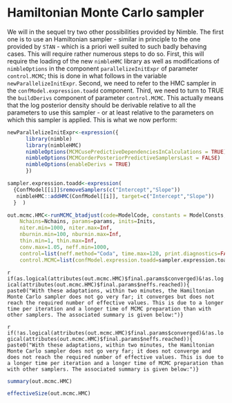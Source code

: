 
# Hamiltonian Monte Carlo sampler

We will in the sequel try two other possibilities provided by Nimble. The first one is to use an Hamiltonian sampler - similar in principle to the one provided by `STAN` - which is a priori well suited to such badly behaving cases. This will require rather numerous steps to do so. First, this will require the loading of the new `nimbleHMC` library as well as modifications of `nimbleOptions` in the component `parallelizeInitExpr` of parameter `control.MCMC`; this is done in what follows in the variable `newParallelizeInitExpr`. Second, we need to refer to the HMC sampler in the `confModel.expression.toadd` component. Third, we need to turn to TRUE the `buildDerivs` component of parameter `control.MCMC`. This actually means that the log posterior density should be derivable relative to all the parameters to use this sampler - or at least relative to the parameters on which this sampler is applied. This is what we now perform:

```{r Nimble second run, with HMC, cache=FALSE}

newParallelizeInitExpr<-expression({
      library(nimble)
      library(nimbleHMC)
      nimbleOptions(MCMCusePredictiveDependenciesInCalculations = TRUE)
      nimbleOptions(MCMCorderPosteriorPredictiveSamplersLast = FALSE)
      nimbleOptions(enableDerivs = TRUE)
      })

sampler.expression.toadd<-expression(
  {ConfModel[[i]]$removeSamplers(c("Intercept","Slope"))
   nimbleHMC::addHMC(ConfModel[[i]], target=c("Intercept","Slope"))
  }  )

out.mcmc.HMC<-runMCMC_btadjust(code=ModelCode, constants = ModelConsts, data = ModelData, MCMC_language="Nimble",
    Nchains=Nchains, params=params, inits=Inits,
    niter.min=1000, niter.max=Inf,
    nburnin.min=100, nburnin.max=Inf, 
    thin.min=1, thin.max=Inf,
    conv.max=1.05, neff.min=1000,
    control=list(neff.method="Coda", time.max=120, print.diagnostics=FALSE),
    control.MCMC=list(confModel.expression.toadd=sampler.expression.toadd, parallelizeInitExpr= newParallelizeInitExpr,buildDerivs=TRUE, parallelize=TRUE, n.adapt=1000))
```

`r if(as.logical(attributes(out.mcmc.HMC)$final.params$converged)&!as.logical(attributes(out.mcmc.HMC)$final.params$neffs.reached)){ paste0("With these adaptations, within two minutes, the Hamiltonian Monte Carlo sampler does not go very far; it converges but does not reach the required number of effective values. This is due to a longer time per iteration and a longer time of MCMC preparation than with other samplers. The associated summary is given below:")}`

`r if(!as.logical(attributes(out.mcmc.HMC)$final.params$converged)&!as.logical(attributes(out.mcmc.HMC)$final.params$neffs.reached)){ paste0("With these adaptations, within two minutes, the Hamiltonian Monte Carlo sampler does not go very far; it does not converge and does not reach the required number of effective values. This is due to a longer time per iteration and a longer time of MCMC preparation than with other samplers. The associated summary is given below:")}`


```{r summary of Nimble second run, with HMC, cache=FALSE}
summary(out.mcmc.HMC)

effectiveSize(out.mcmc.HMC)
```


